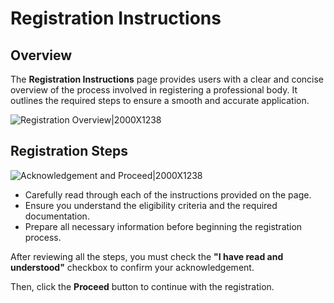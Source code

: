 # Registration Instructions

## Overview

The **Registration Instructions** page provides users with a clear and concise overview of the process involved in registering a professional body. It outlines the required steps to ensure a smooth and accurate application.

![Registration Overview|2000X1238](/img-professional-bodies/pb-img-2.png)

## Registration Steps

![Acknowledgement and Proceed|2000X1238](/img-professional-bodies/pb-img-3.png)

- Carefully read through each of the instructions provided on the page.
- Ensure you understand the eligibility criteria and the required documentation.
- Prepare all necessary information before beginning the registration process.


After reviewing all the steps, you must check the **"I have read and understood"** checkbox to confirm your acknowledgement.

Then, click the **Proceed** button to continue with the registration.


